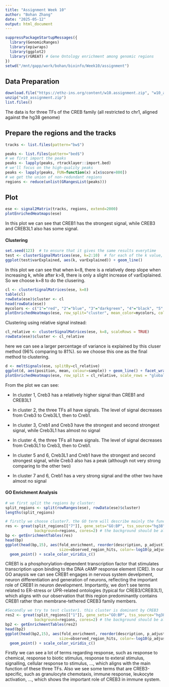 ```yaml
---
title: "Assignment Week 10"
author: "Bohan Zhang"
date: "2025-05-12"
output: html_document
---
```


```r
suppressPackageStartupMessages({
  library(GenomicRanges)
  library(epiwraps)
  library(ggplot2)
  library(rGREAT) # Gene Ontology enrichment among genomic regions
})
setwd("/mnt/gapp/work/bohan/bioinfo/Week10/assignment")
```

## Data Preparation

```r
download.file("https://ethz-ins.org/content/w10.assignment.zip", "w10_assignment.zip")
unzip("w10_assignment.zip")
list.files()
```

The data is for three TFs of the CREB family (all restricted to chr1, aligned against the hg38 genome)

## Prepare the regions and the tracks

```r
tracks <- list.files(pattern="bw$")

peaks <- list.files(pattern="bed$")
# we first import the peaks
peaks <- lapply(peaks, rtracklayer::import.bed)
# we'll focus on the high-quality peaks
peaks <- lapply(peaks, FUN=function(x) x[x$score>800])
# we get the union of non-redundant regions
regions <- reduce(unlist(GRangesList(peaks)))
```

## Plot

```r
ese <- signal2Matrix(tracks, regions, extend=2000)
plotEnrichedHeatmaps(ese)
```

In this plot we can see that CREB1 has the strongest signal, while CREB3 and CREB3L1 also has some signal.

#### Clustering

```r
set.seed(123)  # to ensure that it gives the same results everytime
test <- clusterSignalMatrices(ese, k=2:10)  # for each of the k value, compute the cluster (k is the number of clusters)
ggplot(test$varExplained, aes(k, varExplained)) + geom_line()

```

In this plot we can see that when k<8, there is a relatively deep slope when increasing k, while after k>8, there is only a slight increase of varExplained. So we choose k=8 to do the clusering.

```r
cl <- clusterSignalMatrices(ese, k=8) 
table(cl)
rowData(ese)$cluster <- cl
head(rowData(ese))
mycolors <- c("1"="red", "2"="blue", "3"="darkgreen", "4"="black", "5" = "orange", "6" = "skyblue", "7" = "purple", "8" = "pink")
plotEnrichedHeatmaps(ese, row_split="cluster", mean_color=mycolors, colors=c("white","darkred"))

```

Clustering using relative signal instead:

```r
cl_relative <- clusterSignalMatrices(ese, k=8, scaleRows = TRUE)
rowData(ese)$cluster <- cl_relative
```

here we can see a larger percentage of variance is explained by this cluser method (96% comparing to 81%). so we choose this one as the final method to clustering.

```r
d <- meltSignals(ese, splitBy=cl_relative)
ggplot(d, aes(position, mean, colour=sample)) + geom_line() + facet_wrap(~split)
plotEnrichedHeatmaps(ese, row_split = cl_relative, scale_rows = "global") #the signal will be scaled globally
```

From the plot we can see:

* In cluster 1, Creb3 has a relatively higher signal than CREB1 and CREB3L1

* In cluster 2, the three TFs all have signals. The level of signal decreases from Creb3 to Creb3L1, then to Creb1.

* In cluster 3, Creb1 and Creb3 have the strongest and second strongest signal, while Creb3L1 has almost no signal

* In cluster 4, the three TFs all have signals. The level of signal decreases from Creb3L1 to Creb3, then to Creb1.

* In cluster 5 and 6, Creb3L1 and Creb1 have the strongest and second strongest signal, while Creb3 also has a peak (although not very strong comparing to the other two)

* In cluster 7 and 6, Creb1 has a very strong signal and the other two have almost no signal

#### GO Enrichment Analysis

```r
# we first split the regions by cluster:
split_regions <- split(rowRanges(ese), rowData(ese)$cluster)
lengths(split_regions)

# firstly we choose cluster7. the GO term will describe mainly the function of Creb1 since in cluster7 only Creb1 has a strong signal
res <- great(split_regions[["7"]], gene_sets="GO:BP", tss_source="hg38", 
             background=regions, cores=2) # the background should be all the regions that pass the quality test
bp <- getEnrichmentTables(res)
head(bp)
ggplot(head(bp,15), aes(fold_enrichment, reorder(description, p_adjust), 
                        size=observed_region_hits, color=-log10(p_adjust))) + 
  geom_point() + scale_color_viridis_c()
```

CREB1 is a phosphorylation-dependent transcription factor that stimulates transcription upon binding to the DNA cAMP response element (CRE). In our GO anaysis we can see CREB1 engages in nervous system develpment, neuron differentiation and generation of neurons, reflecting the important role of CREB1 in neuron development. Importantly, we don't see terms related to ER-stress or UPR-related ontologies (typical for CREB3/CREB3L1), which aligns with our observation that this region predominantly contains CREB1 rather than membrane-tethered CREB3 family members.

```r
#Secondly we try to test cluster1. this cluster is dominant by CREB3 
res2 <- great(split_regions[["1"]], gene_sets="GO:BP", tss_source="hg38", 
             background=regions, cores=2) # the background should be all the regions that pass the quality test
bp2 <- getEnrichmentTables(res2)
head(bp2)
ggplot(head(bp2,15), aes(fold_enrichment, reorder(description, p_adjust), 
                        size=observed_region_hits, color=-log10(p_adjust))) + 
  geom_point() + scale_color_viridis_c()
```

Firstly we can see a lot of terms regarding response, such as response to chemical, response to biotic stimulus, response to exteral stimulus, signalling, cellular response to stimulus, ..., which aligns with the main function of these three TFs. Also we see some terms that are CREB3-specific, such as granulocyte chemotaxis, immune response,  leukocyte activation, ..., which shows the important role of CREB3 in immune system.

